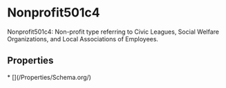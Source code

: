   
# Nonprofit501c4

Nonprofit501c4: Non-profit type referring to Civic Leagues, Social Welfare Organizations, and Local Associations of Employees.

## Properties

<Grid>
* [](/Properties/Schema.org/)
</Grid>

